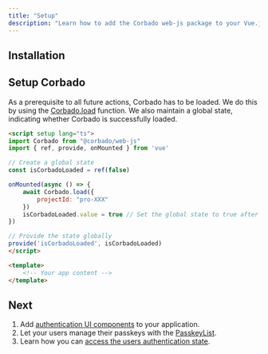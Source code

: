 ```yaml
---
title: "Setup"
description: "Learn how to add the Corbado web-js package to your Vue.js application."
---
```



## Installation

<Installation />

## Setup Corbado

As a prerequisite to all future actions, Corbado has to be loaded.
We do this by using the [Corbado.load](/frontend-integration/vue-js) function.
We also maintain a global state, indicating whether Corbado is successfully loaded.

```html App.vue
<script setup lang="ts">
import Corbado from "@corbado/web-js"
import { ref, provide, onMounted } from 'vue'

// Create a global state
const isCorbadoLoaded = ref(false)

onMounted(async () => {
    await Corbado.load({
        projectId: "pro-XXX"
    })
    isCorbadoLoaded.value = true // Set the global state to true after Corbado is loaded
})

// Provide the state globally
provide('isCorbadoLoaded', isCorbadoLoaded)
</script>

<template>
    <!-- Your app content -->
</template>
```

<CorbadoProviderReference isWebJS={true} />

## Next

1. Add [authentication UI components](/frontend-integration/vue-js/corbadoauth) to your application.
2. Let your users manage their passkeys with the [PasskeyList](/frontend-integration/vue-js/passkeylist).
3. Learn how you can [access the users authentication state](/frontend-integration/vue-js/authentication-state).